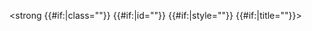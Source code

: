 <strong {{#if:{{{class|}}}|class="{{{class}}}"}} {{#if:{{{id|}}}|id="{{{id}}}"}} {{#if:{{{style|}}}|style="{{{style}}}"}} {{#if:{{{title|}}}|title="{{{title}}}"}}>{{{1}}}</strong><noinclude>
{{documentation}}
<!-- Add cats and interwikis to the /doc subpage, not here! -->
</noinclude>